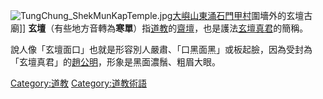 [[File:TungChung_ShekMunKapTemple.jpg|thumb]][[大嶼山|大嶼山]][[東涌_(香港)|東涌]][[石門甲|石門甲村]]圍墻外的玄壇古廟]]
'''玄壇'''（有些地方音轉為'''寒單'''）指[[道教|道教]]的[[齋壇|齋壇]]，也是護法[[玄壇真君|玄壇真君]]的簡稱。

說人像「玄壇面口」也就是形容別人嚴肅、「口黑面黑」或板起臉，因為受封為「玄壇真君」的[[趙公明|趙公明]]，形象是黑面濃鬚、粗眉大眼。

{{道教小作品}}

[[Category:道教|Category:道教]]
[[Category:道教術語|Category:道教術語]]